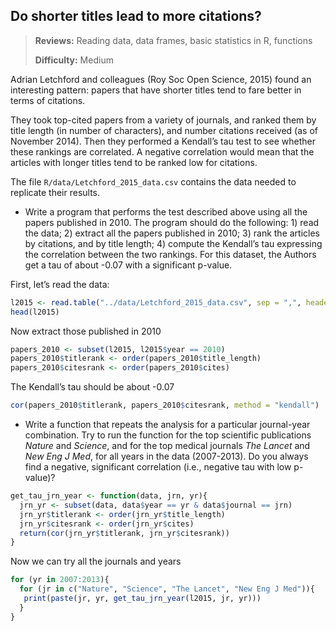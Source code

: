 ## Do shorter titles lead to more citations?
> **Reviews:** Reading data, data frames, basic statistics in R, functions
>
> **Difficulty:** Medium

Adrian Letchford and colleagues (Roy Soc Open Science, 2015) found an interesting pattern: papers that have shorter titles tend to fare better in terms of citations.

They took top-cited papers from a variety of journals, and ranked them by title length (in number of characters), and number citations received (as of November 2014). Then they performed a Kendall's tau test to see whether these rankings are correlated. A negative correlation would mean that the articles with longer titles tend to be ranked low for citations.

The file `R/data/Letchford_2015_data.csv` contains the data needed to replicate their results.

- Write a program that performs the test described above using all the papers published in 2010. The program should do the following: 1) read the data; 2) extract all the papers published in 2010; 3) rank the articles by citations, and by title length; 4) compute the Kendall's tau expressing the correlation between the two rankings. For this dataset, the Authors get a tau of about -0.07 with a significant p-value.

First, let's read the data:
```r
l2015 <- read.table("../data/Letchford_2015_data.csv", sep = ",", header = TRUE, stringsAsFactors = FALSE, quote = '"')
head(l2015)
```

Now extract those published in 2010
```r
papers_2010 <- subset(l2015, l2015$year == 2010)
papers_2010$titlerank <- order(papers_2010$title_length)
papers_2010$citesrank <- order(papers_2010$cites)
```

The Kendall's tau should be about -0.07

```r
cor(papers_2010$titlerank, papers_2010$citesrank, method = "kendall")
```

- Write a function that repeats the analysis for a particular journal-year combination. Try to run the function for the top scientific publications *Nature* and *Science*, and for the top medical journals *The Lancet* and *New Eng J Med*, for all years in the data (2007-2013). Do you always find a negative, significant correlation (i.e., negative tau with low p-value)?

```r
get_tau_jrn_year <- function(data, jrn, yr){
  jrn_yr <- subset(data, data$year == yr & data$journal == jrn)
  jrn_yr$titlerank <- order(jrn_yr$title_length)
  jrn_yr$citesrank <- order(jrn_yr$cites)
  return(cor(jrn_yr$titlerank, jrn_yr$citesrank))
}
```

Now we can try all the journals and years

```r
for (yr in 2007:2013){
  for (jr in c("Nature", "Science", "The Lancet", "New Eng J Med")){
   print(paste(jr, yr, get_tau_jrn_year(l2015, jr, yr))) 
  }
}
```

